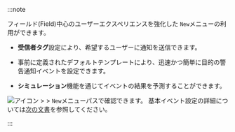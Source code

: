 :::note

フィールド(Field)中心のユーザーエクスペリエンスを強化した<Cmdname sid="side_eventSetting" className="uitext" /> <code className="newfunc">New</code>メニューの利用ができます。

- **受信者タグ**設定により、希望するユーザーに通知を送信できます。

- 事前に定義されたデフォルトテンプレートにより、迅速かつ簡単に目的の警告通知イベントを設定できます。

- **シミュレーション**機能を通じてイベントの結果を予測することができます。

![アイコン](/img/ic-sitemap.svg) <Cmdname sid="sitemap" className="uitext" /> &gt; <Cmdname sid="side_event" className="uitext" /> &gt; <Cmdname sid="side_eventSetting" className="uitext" /> <code class="newfunc">New</code>メニューパスで確認できます。 基本イベント設定の詳細については[次の文書](basic-event-setting)を参照してください。

:::
